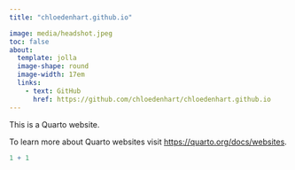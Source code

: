 ```yaml
---
title: "chloedenhart.github.io"

image: media/headshot.jpeg
toc: false
about: 
  template: jolla
  image-shape: round
  image-width: 17em
  links: 
    - text: GitHub
      href: https://github.com/chloedenhart/chloedenhart.github.io
---
```


This is a Quarto website.

To learn more about Quarto websites visit <https://quarto.org/docs/websites>.

```r
1 + 1
```
